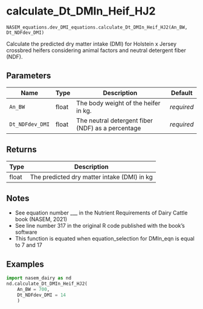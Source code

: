 # calculate_Dt_DMIn_Heif_HJ2 { #nasem_dairy.NASEM_equations.dev_DMI_equations.calculate_Dt_DMIn_Heif_HJ2 }

`NASEM_equations.dev_DMI_equations.calculate_Dt_DMIn_Heif_HJ2(An_BW, Dt_NDFdev_DMI)`

Calculate the predicted dry matter intake (DMI) for Holstein x Jersey crossbred heifers
considering animal factors and neutral detergent fiber (NDF).

## Parameters

| Name            | Type   | Description                                       | Default    |
|-----------------|--------|---------------------------------------------------|------------|
| `An_BW`         | float  | The body weight of the heifer in kg.              | _required_ |
| `Dt_NDFdev_DMI` | float  | The neutral detergent fiber (NDF) as a percentage | _required_ |

## Returns

| Type   | Description                                 |
|--------|---------------------------------------------|
| float  | The predicted dry matter intake (DMI) in kg |

## Notes

- See equation number ___ in the Nutrient Requirements of Dairy Cattle book (NASEM, 2021)
- See line number 317 in the original R code published with the book's software
- This function is equated when equation_selection for DMIn_eqn is equal to 7 and 17

## Examples

```python
import nasem_dairy as nd
nd.calculate_Dt_DMIn_Heif_HJ2(
    An_BW = 700,
    Dt_NDFdev_DMI = 14
    )
```